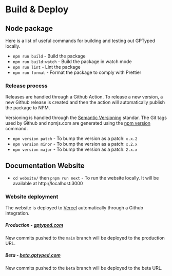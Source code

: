 # Build & Deploy

## Node package

Here is a list of useful commands for building and testing out GPTyped locally.

- `npm run build` - Build the package
- `npm run build:watch` - Build the package in watch mode
- `npm run lint` - Lint the package
- `npm run format` - Format the package to comply with Prettier

### Release process

Releases are handled through a Github Action. To release a new version, a new Github release is created and then the action will automatically publish the package to NPM.

Versioning is handled through the [Semantic Versioning](https://semver.org/) standar. The Git tags used by Github and npmjs.com are generated using the [npm version](https://docs.npmjs.com/cli/v7/commands/npm-version) command.

- `npm version patch` - To bump the version as a patch: `x.x.2`
- `npm version minor` - To bump the version as a patch: `x.2.x`
- `npm version major` - To bump the version as a patch: `2.x.x`

## Documentation Website

- `cd website/` then `pnpm run next` - To run the website locally. It will be available at http://localhost:3000

### Website deployment

The website is deployed to [Vercel](https://vercel.com) automatically through a Github integration.

##### Production - [gptyped.com](https://gptyped.com)

New commits pushed to the `main` branch will be deployed to the production URL.

##### Beta - [beta.gptyped.com](https://beta.gptyped.com)

New commits pushed to the `beta` branch will be deployed to the beta URL.
